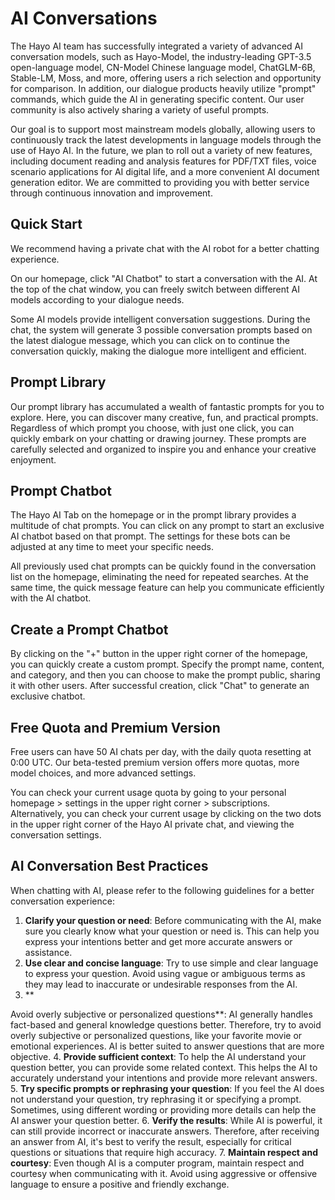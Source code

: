 # AI Conversations
The Hayo AI team has successfully integrated a variety of advanced AI conversation models, such as Hayo-Model, the industry-leading GPT-3.5 open-language model, CN-Model Chinese language model, ChatGLM-6B, Stable-LM, Moss, and more, offering users a rich selection and opportunity for comparison. In addition, our dialogue products heavily utilize "prompt" commands, which guide the AI in generating specific content. Our user community is also actively sharing a variety of useful prompts.

Our goal is to support most mainstream models globally, allowing users to continuously track the latest developments in language models through the use of Hayo AI. In the future, we plan to roll out a variety of new features, including document reading and analysis features for PDF/TXT files, voice scenario applications for AI digital life, and a more convenient AI document generation editor. We are committed to providing you with better service through continuous innovation and improvement.

## Quick Start

We recommend having a private chat with the AI robot for a better chatting experience.

On our homepage, click "AI Chatbot" to start a conversation with the AI. At the top of the chat window, you can freely switch between different AI models according to your dialogue needs.

Some AI models provide intelligent conversation suggestions. During the chat, the system will generate 3 possible conversation prompts based on the latest dialogue message, which you can click on to continue the conversation quickly, making the dialogue more intelligent and efficient.

## Prompt Library

Our prompt library has accumulated a wealth of fantastic prompts for you to explore. Here, you can discover many creative, fun, and practical prompts. Regardless of which prompt you choose, with just one click, you can quickly embark on your chatting or drawing journey. These prompts are carefully selected and organized to inspire you and enhance your creative enjoyment.

## Prompt Chatbot

The Hayo AI Tab on the homepage or in the prompt library provides a multitude of chat prompts. You can click on any prompt to start an exclusive AI chatbot based on that prompt. The settings for these bots can be adjusted at any time to meet your specific needs.

All previously used chat prompts can be quickly found in the conversation list on the homepage, eliminating the need for repeated searches. At the same time, the quick message feature can help you communicate efficiently with the AI chatbot.

## Create a Prompt Chatbot

By clicking on the "+" button in the upper right corner of the homepage, you can quickly create a custom prompt. Specify the prompt name, content, and category, and then you can choose to make the prompt public, sharing it with other users. After successful creation, click "Chat" to generate an exclusive chatbot.

## Free Quota and Premium Version

Free users can have 50 AI chats per day, with the daily quota resetting at 0:00 UTC. Our beta-tested premium version offers more quotas, more model choices, and more advanced settings.

You can check your current usage quota by going to your personal homepage > settings in the upper right corner > subscriptions. Alternatively, you can check your current usage by clicking on the two dots in the upper right corner of the Hayo AI private chat, and viewing the conversation settings.

## AI Conversation Best Practices

When chatting with AI, please refer to the following guidelines for a better conversation experience:

1. **Clarify your question or need**: Before communicating with the AI, make sure you clearly know what your question or need is. This can help you express your intentions better and get more accurate answers or assistance.
2. **Use clear and concise language**: Try to use simple and clear language to express your question. Avoid using vague or ambiguous terms as they may lead to inaccurate or undesirable responses from the AI.
3. **

Avoid overly subjective or personalized questions**: AI generally handles fact-based and general knowledge questions better. Therefore, try to avoid overly subjective or personalized questions, like your favorite movie or emotional experiences. AI is better suited to answer questions that are more objective.
4. **Provide sufficient context**: To help the AI understand your question better, you can provide some related context. This helps the AI to accurately understand your intentions and provide more relevant answers.
5. **Try specific prompts or rephrasing your question**: If you feel the AI does not understand your question, try rephrasing it or specifying a prompt. Sometimes, using different wording or providing more details can help the AI answer your question better.
6. **Verify the results**: While AI is powerful, it can still provide incorrect or inaccurate answers. Therefore, after receiving an answer from AI, it's best to verify the result, especially for critical questions or situations that require high accuracy.
7. **Maintain respect and courtesy**: Even though AI is a computer program, maintain respect and courtesy when communicating with it. Avoid using aggressive or offensive language to ensure a positive and friendly exchange.
